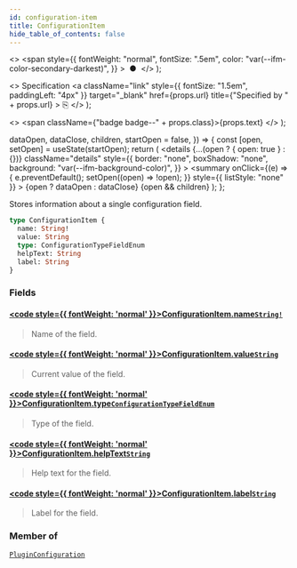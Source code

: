 ```yaml
---
id: configuration-item
title: ConfigurationItem
hide_table_of_contents: false
---
```


  <>
    <span
      style={{
        fontWeight: "normal",
        fontSize: ".5em",
        color: "var(--ifm-color-secondary-darkest)",
      }}
    >
      &nbsp;●&nbsp;
    </span>
  </>
);

  <>
    Specification
    <a
      className="link"
      style={{ fontSize: "1.5em", paddingLeft: "4px" }}
      target="\_blank"
      href={props.url}
      title={"Specified by " + props.url}
    >
      ⎘
    </a>
  </>
);

  <>
    <span className={"badge badge--" + props.class}>{props.text}</span>
  </>
);


  dataOpen,
  dataClose,
  children,
  startOpen = false,
}) => {
  const [open, setOpen] = useState(startOpen);
  return (
    <details
      {...(open ? { open: true } : {})}
      className="details"
      style={{
        border: "none",
        boxShadow: "none",
        background: "var(--ifm-background-color)",
      }}
    >
      <summary
        onClick={(e) => {
          e.preventDefault();
          setOpen((open) => !open);
        }}
        style={{ listStyle: "none" }}
      >
        {open ? dataOpen : dataClose}
      </summary>
      {open && children}
    </details>
  );
};

Stores information about a single configuration field.

```graphql
type ConfigurationItem {
  name: String!
  value: String
  type: ConfigurationTypeFieldEnum
  helpText: String
  label: String
}
```

### Fields

#### [<code style={{ fontWeight: 'normal' }}>ConfigurationItem.<b>name</b></code>](#)<Bullet />[`String!`](../../../api-reference/miscellaneous/scalars/string) <Badge class="secondary" text="non-null"/> <Badge class="secondary" text="scalar"/>

> Name of the field.

#### [<code style={{ fontWeight: 'normal' }}>ConfigurationItem.<b>value</b></code>](#)<Bullet />[`String`](../../../api-reference/miscellaneous/scalars/string) <Badge class="secondary" text="scalar"/>

> Current value of the field.

#### [<code style={{ fontWeight: 'normal' }}>ConfigurationItem.<b>type</b></code>](#)<Bullet />[`ConfigurationTypeFieldEnum`](../../../api-reference/miscellaneous/enums/configuration-type-field-enum) <Badge class="secondary" text="enum"/>

> Type of the field.

#### [<code style={{ fontWeight: 'normal' }}>ConfigurationItem.<b>helpText</b></code>](#)<Bullet />[`String`](../../../api-reference/miscellaneous/scalars/string) <Badge class="secondary" text="scalar"/>

> Help text for the field.

#### [<code style={{ fontWeight: 'normal' }}>ConfigurationItem.<b>label</b></code>](#)<Bullet />[`String`](../../../api-reference/miscellaneous/scalars/string) <Badge class="secondary" text="scalar"/>

> Label for the field.

### Member of

[`PluginConfiguration`](../../../api-reference/miscellaneous/objects/plugin-configuration) <Badge class="secondary" text="object"/>
